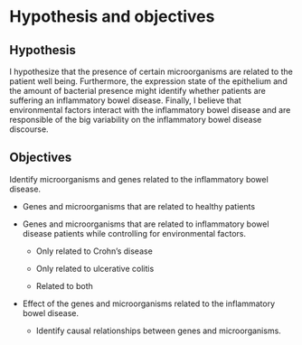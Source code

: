 # Hypothesis and objectives

## Hypothesis

I hypothesize that the presence of certain microorganisms are related to the patient well being.
Furthermore, the expression state of the epithelium and the amount of bacterial presence might identify whether patients are suffering an inflammatory bowel disease.
Finally, I believe that environmental factors interact with the inflammatory bowel disease and are responsible of the big variability on the inflammatory bowel disease discourse.

## Objectives

Identify microorganisms and genes related to the inflammatory bowel disease.

-   Genes and microorganisms that are related to healthy patients

-   Genes and microorganisms that are related to inflammatory bowel disease patients while controlling for environmental factors.

    -   Only related to Crohn's disease

    -   Only related to ulcerative colitis

    -   Related to both

-   Effect of the genes and microorganisms related to the inflammatory bowel disease.

    -   Identify causal relationships between genes and microorganisms.
